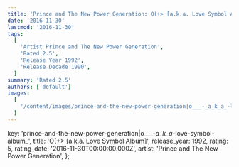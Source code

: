 ```yaml
---
title: 'Prince and The New Power Generation: O(+> [a.k.a. Love Symbol Album] (1992)'
date: '2016-11-30'
lastmod: '2016-11-30'
tags:
  [
    'Artist Prince and The New Power Generation',
    'Rated 2.5',
    'Release Year 1992',
    'Release Decade 1990',
  ]
summary: 'Rated 2.5'
authors: ['default']
images:
  [
    '/content/images/prince-and-the-new-power-generation|o___-_a_k_a_-love-symbol-album_.jpg',
  ]
---
```


  key: 'prince-and-the-new-power-generation|o___-_a_k_a_-love-symbol-album_',
  title: 'O(+> [a.k.a. Love Symbol Album]',
  release_year: 1992,
  rating: 5,
  rating_date: '2016-11-30T00:00:00.000Z',
  artist: 'Prince and The New Power Generation',
};

<MusicRating data={data} />
